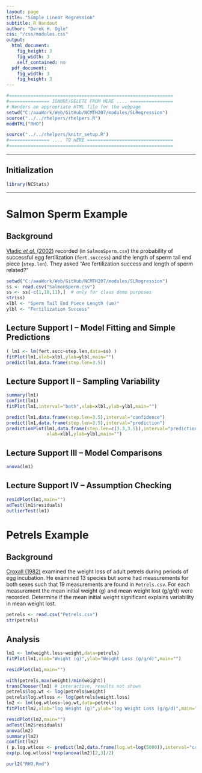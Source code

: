 ```yaml
---
layout: page
title: "Simple Linear Regression"
subtitle: R Handout
author: "Derek H. Ogle"
css: "/css/modules.css"
output:
  html_document:
    fig_height: 3
    fig_width: 3
    self_contained: no
  pdf_document:
    fig_width: 3
    fig_height: 3
---
```


```r
#=============================================================
#=============== IGNORE/DELETE FROM HERE .... ================
# Renders an appropriate HTML file for the webpage
setwd("C:/aaaWork/Web/GitHub/NCMTH207/modules/SLRegression")
source("../../rhelpers/rhelpers.R")
modHTML("RHO")
```

```r
source("../../rhelpers/knitr_setup.R")
#=============== .... TO HERE ================================
#=============================================================
```
----

## Initialization

```r
library(NCStats)
```

----

# Salmon Sperm Example
## Background
[Vladic *et al.* (2002)](http://www.biolreprod.org/content/66/1/98.long) recorded (in `SalmonSperm.csv`) the probability of successful egg fertilization (`fert.success`) and the length of sperm tail end piece (`step.len`).  They asked "Are fertilization success and length of sperm related?"

```r
setwd("C:/aaaWork/Web/GitHub/NCMTH207/modules/SLRegression")
ss <- read.csv("SalmonSperm.csv")
ss <- ss[-c(1,10,11),]  # only for class demo purposes
str(ss)
xlbl <- "Sperm Tail End Piece Length (um)"
ylbl <- "Fertilization Success"
```

## Lecture Support I -- Model Fitting and Simple Predictions
```r
( lm1 <- lm(fert.succ~step.len,data=ss) )
fitPlot(lm1,xlab=xlbl,ylab=ylbl,main="")
predict(lm1,data.frame(step.len=3.5))
```

## Lecture Support II -- Sampling Variability
```r
summary(lm1)
confint(lm1)
fitPlot(lm1,interval="both",xlab=xlbl,ylab=ylbl,main="")
```

```r
predict(lm1,data.frame(step.len=3.5),interval="confidence")
predict(lm1,data.frame(step.len=3.5),interval="prediction")
predictionPlot(lm1,data.frame(step.len=c(3.3,3.5)),interval="prediction",
               xlab=xlbl,ylab=ylbl,main="")
```

## Lecture Support III -- Model Comparisons
```r
anova(lm1)
```

## Lecture Support IV -- Assumption Checking
```r
residPlot(lm1,main="")
adTest(lm1$residuals)
outlierTest(lm1)
```

# Petrels Example
## Background
[Croxall (1982)](http://www.jstor.org/stable/4318?seq=1#page_scan_tab_contents) examined the weight loss of adult petrels during periods of egg incubation.  He examined 13 species but some had measurements for both sexes such that 19 measurements are found in `Petrels.csv`.  For each measurement the mean initial weight (g) and mean weight lost (g/g/d) were recorded.  Determine if the mean initial weight significant explains variability in mean weight lost.

```r
petrels <- read.csv("Petrels.csv")
str(petrels)
```

## Analysis
```r
lm1 <- lm(weight.loss~weight,data=petrels)
fitPlot(lm1,xlab="Weight (g)",ylab="Weight Loss (g/g/d)",main="")
```

```r
residPlot(lm1,main="")
```

```r
with(petrels,max(weight)/min(weight))
transChooser(lm1) # interactive, results not shown
petrels$log.wt <- log(petrels$weight)
petrels$log.wtloss <- log(petrels$weight.loss)
lm2 <- lm(log.wtloss~log.wt,data=petrels)
fitPlot(lm2,xlab="log Weight (g)",ylab="log Weight Loss (g/g/d)",main="")
```

```r
residPlot(lm2,main="")
adTest(lm2$residuals)
anova(lm2)
summary(lm2)
confint(lm2)
( p.log.wtloss <- predict(lm2,data.frame(log.wt=log(5000)),interval="confidence") )
exp(p.log.wtloss)*exp(anova(lm2)[2,3]/2)
```

```r
purl2("RHO.Rmd")
```
